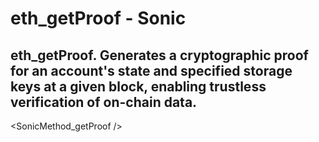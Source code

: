 # eth_getProof - Sonic

## eth_getProof. Generates a cryptographic proof for an account's state and specified storage keys at a given block, enabling trustless verification of on-chain data.


<SonicMethod_getProof />
